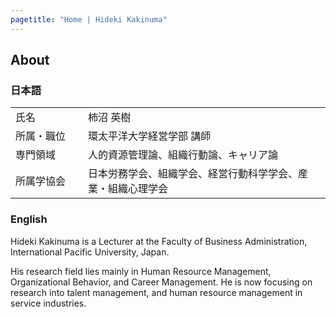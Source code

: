 ```yaml
---
pagetitle: "Home | Hideki Kakinuma"
---
```


## About {.tabset}


### 日本語
<table>
<tbody>
<tr>
<td width="100">氏名</td>
<td>柿沼 英樹</td>
</tr>
<tr>
<td width="100">所属・職位</td>
<td>環太平洋大学経営学部 講師</td>
</tr>
<tr>
<td width="100">専門領域</td>
<td>人的資源管理論、組織行動論、キャリア論</td>
</tr>
<tr>
<td width="100">所属学協会</td>
<td>日本労務学会、組織学会、経営行動科学学会、産業・組織心理学会</td>
</tr></tbody>
</table>

### English
Hideki Kakinuma is a Lecturer at the Faculty of Business Administration, International Pacific University, Japan.  

His research field lies mainly in Human Resource Management, Organizational Behavior, and Career Management. He is now focusing on research into talent management, and human resource management in service industries.